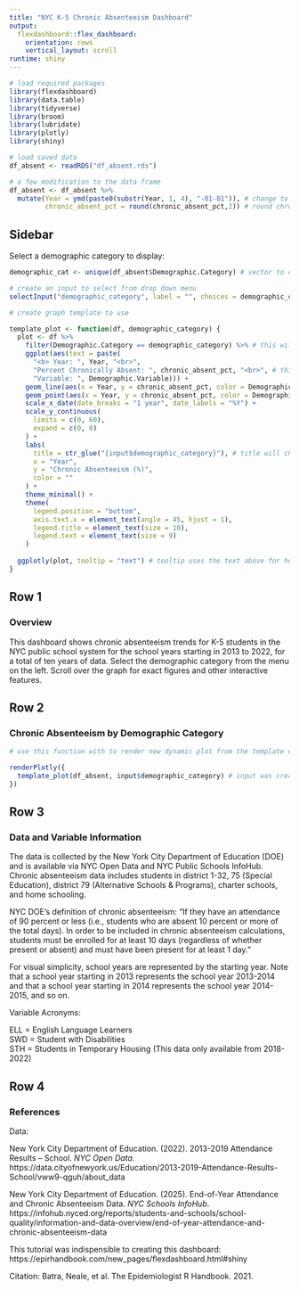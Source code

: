 ```yaml
---
title: "NYC K-5 Chronic Absenteeism Dashboard"
output: 
  flexdashboard::flex_dashboard:
    orientation: rows
    vertical_layout: scroll
runtime: shiny
---
```


```r

# load required packages
library(flexdashboard)
library(data.table)
library(tidyverse)
library(broom)
library(lubridate)
library(plotly)
library(shiny)

# load saved data
df_absent <- readRDS("df_absent.rds")

# a few modification to the data frame 
df_absent <- df_absent %>% 
  mutate(Year = ymd(paste0(substr(Year, 1, 4), "-01-01")), # change to data format, taking first year (lubridate)
         chronic_absent_pct = round(chronic_absent_pct,2)) # round chronic absenteeism rate

```

## Sidebar {.sidebar}

Select a demographic category to display: 

```r

demographic_cat <- unique(df_absent$Demographic.Category) # vector to choose from

# create an input to select from drop down menu
selectInput("demographic_category", label = "", choices = demographic_cat, selected = demographic_cat[[1]]) 

# create graph template to use 

template_plot <- function(df, demographic_category) {
  plot <- df %>%
    filter(Demographic.Category == demographic_category) %>% # this will be determined by the input from the drop down menu
    ggplot(aes(text = paste(
      "<b> Year: ", Year, "<br>",
      "Percent Chronically Absent: ", chronic_absent_pct, "<br>", # this is what we want displayed in the dynamic plot
      "Variable: ", Demographic.Variable))) +
    geom_line(aes(x = Year, y = chronic_absent_pct, color = Demographic.Variable), inherit.aes = FALSE) +
    geom_point(aes(x = Year, y = chronic_absent_pct, color = Demographic.Variable)) +
    scale_x_date(date_breaks = "1 year", date_labels = "%Y") +
    scale_y_continuous(
      limits = c(0, 60),
      expand = c(0, 0)
    ) +
    labs(
      title = str_glue("{input$demographic_category}"), # title will change based on input
      x = "Year",
      y = "Chronic Absenteeism (%)",
      color = ""
    ) +
    theme_minimal() +
    theme(
      legend.position = "bottom",
      axis.text.x = element_text(angle = 45, hjust = 1),
      legend.title = element_text(size = 10),
      legend.text = element_text(size = 9)
    )
  
  ggplotly(plot, tooltip = "text") # tooltip uses the text above for hover-over info
}

```

## Row 1

### Overview

This dashboard shows chronic absenteeism trends for K-5 students in the NYC public school system for the school years starting in 2013 to 2022, for a total of ten years of data. Select the demographic category from the menu on the left. Scroll over the graph for exact figures and other interactive features. 


## Row 2 {data-height=400}

### Chronic Absenteeism by Demographic Category


```r

# use this function with to render new dynamic plot from the template created above

renderPlotly({
  template_plot(df_absent, input$demographic_category) # input was created above using selectInput()
})

```

## Row 3

### Data and Variable Information

The data is collected by the New York City Department of Education (DOE) and is available via NYC Open Data and NYC Public Schools InfoHub. Chronic absenteeism data includes students in district 1-32, 75 (Special Education), district 79 (Alternative Schools & Programs), charter schools, and home schooling. 

NYC DOE’s definition of chronic absenteeism: “If they have an attendance of 90 percent or less (i.e., students who are absent 10 percent or more of the total days). In order to be included in chronic absenteeism calculations, students must be enrolled for at least 10 days (regardless of whether present or absent) and must have been present for at least 1 day.” 

For visual simplicity, school years are represented by the starting year. Note that a school year starting in 2013 represents the school year 2013-2014 and that a school year starting in 2014 represents the school year 2014-2015, and so on. 

Variable Acronyms: 

ELL = English Language Learners \
SWD = Student with Disabilities \
STH = Students in Temporary Housing (This data only available from 2018-2022) \



## Row 4

### References

Data: 

New York City Department of Education. (2022). 2013-2019 Attendance Results – School. *NYC Open Data*. https://data.cityofnewyork.us/Education/2013-2019-Attendance-Results-School/vww9-qguh/about_data

New York City Department of Education. (2025). End-of-Year Attendance and Chronic Absenteeism Data. _NYC Schools InfoHub_. https://infohub.nyced.org/reports/students-and-schools/school-quality/information-and-data-overview/end-of-year-attendance-and-chronic-absenteeism-data


This tutorial was indispensible to creating this dashboard: https://epirhandbook.com/new_pages/flexdashboard.html#shiny

Citation: Batra, Neale, et al. The Epidemiologist R Handbook. 2021.
